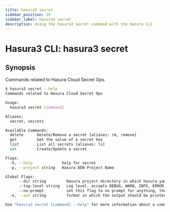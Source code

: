```yaml
---
title: hasura3 secret
sidebar_position: 39
sidebar_label: hasura3 secret
description: Using the hasura3 secret command with the Hasura CLI
---
```


# Hasura3 CLI: hasura3 secret 

## Synopsis
Commands related to Hasura Cloud Secret Ops.

```bash
$ hasura3 secret --help
Commands related to Hasura Cloud Secret Ops

Usage:
  hasura3 secret [command]

Aliases:
  secret, secrets

Available Commands:
  delete      Delete/Remove a secret [aliases: rm, remove]
  get         Get the value of a secret key
  list        List all secrets [aliases: ls]
  set         Create/Update a secret

Flags:
  -h, --help             help for secret
  -p, --project string   Hasura DDN Project Name

Global Flags:
      --dir string         Hasura project directory in which hasura.yaml is present (default ".")
      --log-level string   Log level. accepts DEBUG, WARN, INFO, ERROR, FATAL (default "INFO")
      --no-prompt          set this flag to no prompt for anything, the command fails if any input is missing
  -o, --out string         format in which the output should be printed, accepts table, json and yaml (default "table")

Use "hasura3 secret [command] --help" for more information about a command.
```

